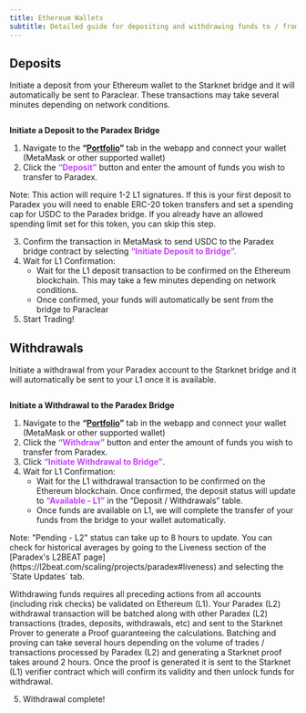 ```yaml
---
title: Ethereum Wallets
subtitle: Detailed guide for depositing and withdrawing funds to / from Paradex
---
```


## Deposits

Initiate a deposit from your Ethereum wallet to the Starknet bridge and it will automatically be sent to Paraclear. These transactions may take several minutes depending on network conditions.

<img src="../../../assets/Paradex-Deposit-Flow.png" alt=""/>

**Initiate a Deposit to the Paradex Bridge**

1. Navigate to the **“**[**Portfolio**](https://app.paradex.trade/portfolio)**”** tab in the webapp and connect your wallet (MetaMask or other supported wallet)
2. Click the <span style="color:#c83efb;">**“Deposit”**</span> button and enter the amount of funds you wish to transfer to Paradex.

<Info>
Note: This action will require 1-2 L1 signatures. If this is your first deposit to Paradex you will need to enable ERC-20 token transfers and set a spending cap for USDC to the Paradex bridge. If you already have an allowed spending limit set for this token, you can skip this step.
</Info>

3. Confirm the transaction in MetaMask to send USDC to the Paradex bridge contract by selecting <span style="color:#c83efb;">**“Initiate Deposit to Bridge”.**</span>
4. Wait for L1 Confirmation:
   * Wait for the L1 deposit transaction to be confirmed on the Ethereum blockchain. This may take a few minutes depending on network conditions.
   * Once confirmed, your funds will automatically be sent from the bridge to Paraclear
5. Start Trading!

## Withdrawals

Initiate a withdrawal from your Paradex account to the Starknet bridge and it will automatically be sent to your L1 once it is available.

<img src="../../../assets/Paradex-withdraw-Flow.png" alt=""/>

**Initiate a Withdrawal to the Paradex Bridge**

1. Navigate to the **“**[**Portfolio**](https://app.paradex.trade/portfolio)**”** tab in the webapp and connect your wallet (MetaMask or other supported wallet)
2. Click the <span style="color:#c83efb;">**“Withdraw”**</span> button and enter the amount of funds you wish to transfer from Paradex.
3. Click <span style="color:#c83efb;">**“Initiate Withdrawal to Bridge”**</span>.
4. Wait for L1 Confirmation:
   * Wait for the L1 withdrawal transaction to be confirmed on the Ethereum blockchain. Once confirmed, the deposit status will update to <span style="color:#c83efb;">**“Available - L1”**</span> in the “Deposit / Withdrawals” table.
   * Once funds are available on L1, we will complete the transfer of your funds from the bridge to your wallet automatically.

<Warning>
Note: "Pending - L2" status can take up to 8 hours to update. You can check for historical averages by going to the Liveness section of the [Paradex's L2BEAT page](https://l2beat.com/scaling/projects/paradex#liveness) and selecting the `State Updates` tab.

Withdrawing funds requires all preceding actions from all accounts (including risk checks) be validated on Ethereum (L1). Your Paradex (L2) withdrawal transaction will be batched along with other Paradex (L2) transactions (trades, deposits, withdrawals, etc) and sent to the Starknet Prover to generate a Proof guaranteeing the calculations. Batching and proving can take several hours depending on the volume of trades / transactions processed by Paradex (L2) and generating a Starknet proof takes around 2 hours. Once the proof is generated it is sent to the Starknet (L1) verifier contract which will confirm its validity and then unlock funds for withdrawal.
</Warning>
   
5. Withdrawal complete!

